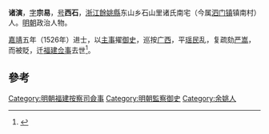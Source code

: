 '''诸演'''，[[表字|字]]'''宗易'''，[[号|号]]'''西石'''，[[浙江|浙江]][[餘姚縣|餘姚縣]]东山乡石山里诸氏南宅（今属[[泗门镇|泗门镇]]镇南村）人。[[明朝|明朝]]政治人物。

[[嘉靖|嘉靖]]五年（1526年）进士，以[[主事|主事]]擢[[御史|御史]]，巡按[[广西|广西]]，平[[瑶民|瑶民]]乱，复疏劾[[严嵩|严嵩]]，而被貶，迁[[福建|福建]][[佥事|佥事]]去世<ref>{{cite news|title=浙东古镇泗门的藏书文化|url=http://nbwb.cnnb.com.cn/forum.php?mod=viewthread&tid=182203|accessdate=2013-10-04|newspaper=宁波晚报社|archive-url=https://web.archive.org/web/20131005002428/http://nbwb.cnnb.com.cn/forum.php?mod=viewthread&tid=182203|archive-date=2013-10-05|dead-url=yes}}</ref>。

==參考==
{{reflist}}
{{明朝人物小作品}}
{{嘉靖五年丙戌科殿試金榜}}
{{DEFAULTSORT:Zhu諸}}
[[Category:明朝福建按察司僉事|Category:明朝福建按察司僉事]]
[[Category:明朝監察御史|Category:明朝監察御史]]
[[Category:余姚人|Category:余姚人]]